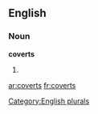 ==English==

===Noun===
'''coverts'''

# {{plural of|[[covert]]}}

[[Category:English plurals]]

[[ar:coverts]]
[[fr:coverts]]